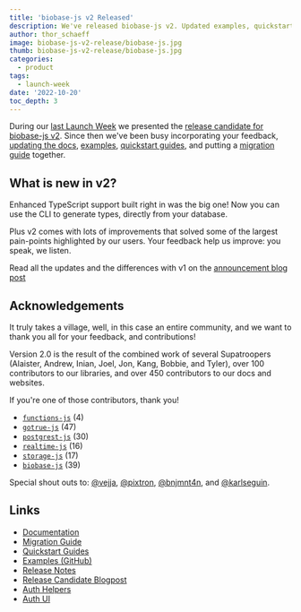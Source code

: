```yaml
---
title: 'biobase-js v2 Released'
description: We've released biobase-js v2. Updated examples, quickstarts, and an improved experience.
author: thor_schaeff
image: biobase-js-v2-release/biobase-js.jpg
thumb: biobase-js-v2-release/biobase-js.jpg
categories:
  - product
tags:
  - launch-week
date: '2022-10-20'
toc_depth: 3
---
```


During our [last Launch Week](/launch-week) we presented the [release candidate for biobase-js v2](/blog/biobase-js-v2). Since then we've been busy incorporating your feedback, [updating the docs](/docs/reference/javascript/), [examples](https://github.com/biobase-ai/biobase/tree/master/examples), [quickstart guides](/docs/guides/with-nextjs), and putting a [migration guide](/docs/reference/javascript/v1/upgrade-guide) together.

## What is new in v2?

Enhanced TypeScript support built right in was the big one! Now you can use the CLI to generate types, directly from your database.

Plus v2 comes with lots of improvements that solved some of the largest pain-points highlighted by our users. Your feedback help us improve: you speak, we listen.

Read all the updates and the differences with v1 on the [announcement blog post](/blog/biobase-js-v2)

## Acknowledgements

It truly takes a village, well, in this case an entire community, and we want to thank you all for your feedback, and contributions!

Version 2.0 is the result of the combined work of several Supatroopers (Alaister, Andrew, Inian, Joel, Jon, Kang, Bobbie, and Tyler), over 100 contributors to our libraries, and over 450 contributors to our docs and websites.

If you're one of those contributors, thank you!

- [`functions-js`](https://github.com/biobase/functions-js/graphs/contributors) (4)
- [`gotrue-js`](https://github.com/biobase/gotrue-js/graphs/contributors) (47)
- [`postgrest-js`](https://github.com/biobase/postgrest-js/graphs/contributors) (30)
- [`realtime-js`](https://github.com/biobase/realtime-js/graphs/contributors) (16)
- [`storage-js`](https://github.com/biobase/storage-js/graphs/contributors) (17)
- [`biobase-js`](https://github.com/biobase-ai/biobase-js/graphs/contributors) (39)

Special shout outs to: [@vejja](https://github.com/vejja), [@pixtron](https://github.com/pixtron), [@bnjmnt4n](https://github.com/bnjmnt4n), and [@karlseguin](https://github.com/karlseguin).

## Links

- [Documentation](/docs/reference/javascript)
- [Migration Guide](/docs/reference/javascript/v1/upgrade-guide)
- [Quickstart Guides](/docs/guides/with-nextjs)
- [Examples (GitHub)](https://github.com/biobase-ai/biobase/tree/master/examples)
- [Release Notes](/docs/reference/javascript/release-notes)
- [Release Candidate Blogpost](/blog/biobase-js-v2)
- [Auth Helpers](/docs/guides/auth/auth-helpers/)
- [Auth UI](https://biobase.studio/docs/guides/auth/auth-helpers/auth-ui)
